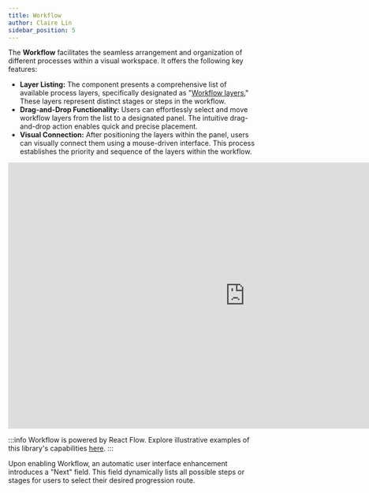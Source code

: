 ```yaml
---
title: Workflow
author: Claire Lin
sidebar_position: 5
---
```



The **Workflow** facilitates the seamless arrangement and organization of different processes within a visual workspace. It offers the following key features:

* **Layer Listing:** The component presents a comprehensive list of available process layers, specifically designated as "[Workflow layers.](components/layers/#used-in-workflow)" These layers represent distinct stages or steps in the workflow.
* **Drag-and-Drop Functionality:** Users can effortlessly select and move workflow layers from the list to a designated panel. The intuitive drag-and-drop action enables quick and precise placement.
* **Visual Connection:** After positioning the layers within the panel, users can visually connect them using a mouse-driven interface. This process establishes the priority and sequence of the layers within the workflow.

<iframe width="960" height="540" src="https://www.youtube.com/embed/k31WfTTTJ8I" title="Designer - Create a Workflow" frameborder="0" allow="accelerometer; autoplay; clipboard-write; encrypted-media; gyroscope; picture-in-picture; web-share" allowfullscreen></iframe>

:::info
Workflow is powered by React Flow. Explore illustrative examples of this library's capabilities [here](https://reactflow.dev/docs/examples/overview/).
:::

Upon enabling Workflow, an automatic user interface enhancement introduces a "Next" field. This field dynamically lists all possible steps or stages for users to select their desired progression route.

